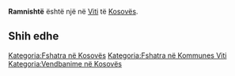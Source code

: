 {{Fshat në 
 | Emri                = Ramnishtë
 | EmriAlt                = 
 | NAME_SHORT_FORM=      
 | NAME_GENERIC=      
 | NAME_SORT_NAME_RO=      RAMNISHTE
 | FULL_NAME_RO = Ramnishtë
 | FULL_NAME_ND_RO=Ramnishte
 | SORT_NAME_RG=RAMNISHTE
 | FULL_NAME_RG=Ramnishtë
 | FULL_NAME_ND_RG=Ramnishte
 | SRP_NAME_SHORT_FORM=      
 | SRP_NAME_GENERIC=      
 | SRP_NAME_SORT_NAME_RO=      
 | SRP_FULL_NAME_RO = 
 | SRP_FULL_NAME_ND_RO=
 | SRP_SORT_NAME_RG=
 | SRP_FULL_NAME_RG=
 | SRP_FULL_NAME_ND_RG=
 | Emri (Rasa dhanore) = 
 | Figura              = 
 | Shteti              = Kosovo
 | Komuna              = Viti
 | Kodi postar         = 
 | Sipërfaqja          = 

 | Popullsia           = 

 | Regj. i popullsisë  = 
 | Dend. e popullsisë  = 
 | Faqja zyrtare       = 
 <!--- Koordinatat ----> 
 | Gjerësia            = 42.321667
 | Gjatësia            = 21.383333
 | Lartësia            = 
}}
'''Ramnishtë''' është një [[]] në [[Viti]] të [[Kosovës]].

<!-- == Gjeografia == -->
<!-- == Historia == -->
<!-- == Demografia == -->
== Shih edhe ==
{{Komuna Viti}}
{{Kosovo-Administrata-Cung}}

[[Kategoria:Fshatra në Kosovës]]
[[Kategoria:Fshatra në Kommunes Viti]]
[[Kategoria:Vendbanime në Kosovës]]